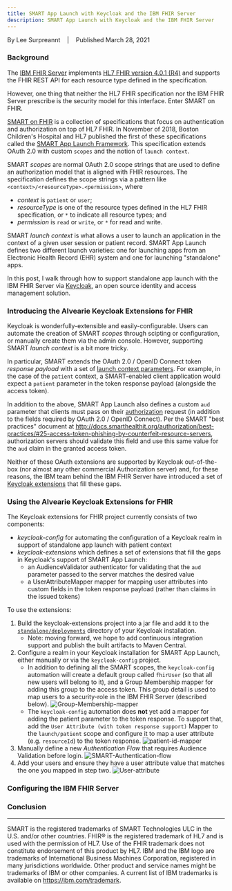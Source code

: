 ```yaml
---
title: SMART App Launch with Keycloak and the IBM FHIR Server
description: SMART App Launch with Keycloak and the IBM FHIR Server
---
```

By Lee Surpreannt &nbsp;&nbsp; | &nbsp;&nbsp; Published March 28, 2021

### Background
The [IBM FHIR Server](https://ibm.github.io/FHIR) implements [HL7 FHIR version 4.0.1 (R4)](https://www.hl7.org/fhir/R4) and supports the 
FHIR REST API for each resource type defined in the specification.

However, one thing that neither the HL7 FHIR specification nor the IBM FHIR Server prescribe is the security model for this interface.
Enter SMART on FHIR.

[SMART on FHIR](https://docs.smarthealthit.org) is a collection of specifications that focus on authentication and authorization on top of HL7 FHIR.
In November of 2018, Boston Children's Hospital and HL7 published the first of these specifications called the [SMART App Launch Framework](http://www.hl7.org/fhir/smart-app-launch/).
This specification extends OAuth 2.0 with custom `scopes` and the notion of `launch context`.

SMART *scopes* are normal OAuth 2.0 scope strings that are used to define an authorization model that is aligned with FHIR resources.
The specification defines the scope strings via a pattern like `<context>/<resourceType>.<permission>`, where
- *context* is `patient` or `user`;
- *resourceType* is one of the resource types defined in the HL7 FHIR specification, or `*` to indicate all resource types; and
- *permission* is `read` or `write`, or `*` for read and write.

SMART *launch context* is what allows a user to launch an application in the context of a given user session or patient record.
SMART App Launch defines two different launch varieties: one for launching apps from an Electronic Health Record (EHR) system and one for launching "standalone" apps.

In this post, I walk through how to support standalone app launch with the IBM FHIR Server via [Keycloak](https://www.keycloak.org), 
an open source identity and access management solution.

### Introducing the Alvearie Keycloak Extensions for FHIR
Keycloak is wonderfully-extensible and easily-configurable.
Users can automate the creation of SMART *scopes* through scipting or configuration, or manually create them via the admin console.
However, supporting SMART *launch context* is a bit more tricky.

In particular, SMART extends the OAuth 2.0 / OpenID Connect token *response payload* with a set of [launch context parameters](http://www.hl7.org/fhir/smart-app-launch/scopes-and-launch-context/index.html#launch-context-arrives-with-your-access_token). For example, in the case of the `patient` context, a SMART-enabled client application would expect a `patient` parameter in the token response payload (alongside the access token).

In addition to the above, SMART App Launch also defines a custom `aud` parameter that clients must pass on their [authorization](http://www.hl7.org/fhir/smart-app-launch/#step-1-app-asks-for-authorization) request (in addition to the fields required by OAuth 2.0 / OpenID Connect). Per the SMART "best practices" document at http://docs.smarthealthit.org/authorization/best-practices/#25-access-token-phishing-by-counterfeit-resource-servers, authorization servers should validate this field and use this same value for the `aud` claim in the granted access token.

Neither of these OAuth extensions are supported by Keycloak out-of-the-box (nor almost any other commercial Authorization server) and, for these reasons, the IBM team behind the IBM FHIR Server have introduced a set of [Keycloak extensions](https://github.com/Alvearie/keycloak-extensions-for-fhir) that fill these gaps.

### Using the Alvearie Keycloak Extensions for FHIR
The Keycloak extensions for FHIR project currently consists of two components:
- *keycloak-config* for automating the configuration of a Keycloak realm in support of standalone app launch with patient context
- *keycloak-extensions* which defines a set of extensions that fill the gaps in Keycloak's support of SMART App Launch:
  - an AudienceValidator authenticator for validating that the `aud` parameter passed to the server matches the desired value
  - a UserAttributeMapper mapper for mapping user attributes into custom fields in the token response payload (rather than claims in the issued tokens)

To use the extensions:
1. Build the keycloak-extensions project into a jar file and add it to the [`standalone/deployments`](https://www.keycloak.org/docs/latest/server_development/#packaging-classes-and-deployment-2) directory of your Keycloak installation.
    - Note: moving forward, we hope to add continuous integration support and publish the built artifacts to Maven Central.
3. Configure a realm in your Keycloak installation for SMART App Launch, either manually or via the `keycloak-config` project.
    - In addition to defining all the SMART scopes, the `keycloak-config` automation will create a default group called `fhirUser` (so that all new users will belong to it), and a Group Membership mapper for adding this group to the access token. This group detail is used to map users to a security-role in the IBM FHIR Server (described below).
    ![Group-Membership-mapper](https://user-images.githubusercontent.com/5478798/111356103-68e7c680-865e-11eb-8d0c-1c4315a78634.png)
    - The `keycloak-config` automation does **not** yet add a mapper for adding the patient parameter to the token response. To support that, add the `User Attribute (with token response support)` Mapper to the `launch/patient` scope and configure it to map a user attribute (e.g. `resourceId`) to the token response.
    ![patient-id-mapper](https://user-images.githubusercontent.com/5478798/111354064-4c4a8f00-865c-11eb-9913-e5931e883175.png)
3. Manually define a new *Authentication Flow* that requires Audience Validation before login.
    ![SMART-Authentication-flow](https://user-images.githubusercontent.com/5478798/111352797-f75a4900-865a-11eb-9850-302cd3c47973.png)
4. Add your users and ensure they have a user attribute value that matches the one you mapped in step two.
    ![User-attribute](https://user-images.githubusercontent.com/5478798/111354473-bb27e800-865c-11eb-8432-94e0a647beaa.png)

### Configuring the IBM FHIR Server

### Conclusion 

---
SMART is the registered trademarks of SMART Technologies ULC in the U.S. and/or other countries.
FHIR® is the registered trademark of HL7 and is used with the permission of HL7. Use of the FHIR trademark does not constitute endorsement of this product by HL7.
IBM and the IBM logo are trademarks of International Business Machines Corporation, registered in many jurisdictions worldwide.
Other product and service names might be trademarks of IBM or other companies. A current list of IBM trademarks is available on https://ibm.com/trademark.
